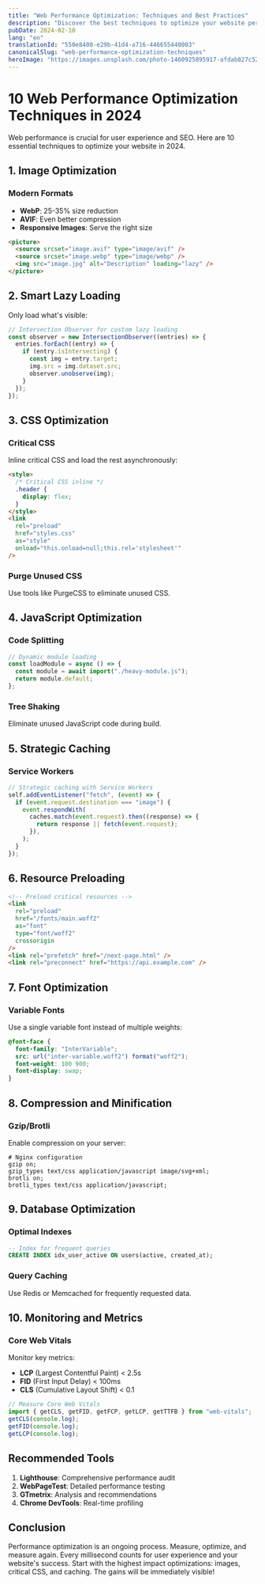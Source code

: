 ---
title: "Web Performance Optimization: Techniques and Best Practices"
description: "Discover the best techniques to optimize your website performance and improve user experience."
pubDate: 2024-02-10
lang: "en"
translationId: "550e8400-e29b-41d4-a716-446655440003"
canonicalSlug: "web-performance-optimization-techniques"
heroImage: "https://images.unsplash.com/photo-1460925895917-afdab827c52f?ixlib=rb-4.0.3&auto=format&fit=crop&w=1200&h=600&q=80"
---
# 10 Web Performance Optimization Techniques in 2024
Web performance is crucial for user experience and SEO. Here are 10 essential techniques to optimize your website in 2024.
## 1. Image Optimization
### Modern Formats
- **WebP**: 25-35% size reduction
- **AVIF**: Even better compression
- **Responsive Images**: Serve the right size
```html
<picture>
  <source srcset="image.avif" type="image/avif" />
  <source srcset="image.webp" type="image/webp" />
  <img src="image.jpg" alt="Description" loading="lazy" />
</picture>
```
## 2. Smart Lazy Loading
Only load what's visible:
```javascript
// Intersection Observer for custom lazy loading
const observer = new IntersectionObserver((entries) => {
  entries.forEach((entry) => {
    if (entry.isIntersecting) {
      const img = entry.target;
      img.src = img.dataset.src;
      observer.unobserve(img);
    }
  });
});
```
## 3. CSS Optimization
### Critical CSS
Inline critical CSS and load the rest asynchronously:
```html
<style>
  /* Critical CSS inline */
  .header {
    display: flex;
  }
</style>
<link
  rel="preload"
  href="styles.css"
  as="style"
  onload="this.onload=null;this.rel='stylesheet'"
/>
```
### Purge Unused CSS
Use tools like PurgeCSS to eliminate unused CSS.
## 4. JavaScript Optimization
### Code Splitting
```javascript
// Dynamic module loading
const loadModule = async () => {
  const module = await import("./heavy-module.js");
  return module.default;
};
```
### Tree Shaking
Eliminate unused JavaScript code during build.
## 5. Strategic Caching
### Service Workers
```javascript
// Strategic caching with Service Workers
self.addEventListener("fetch", (event) => {
  if (event.request.destination === "image") {
    event.respondWith(
      caches.match(event.request).then((response) => {
        return response || fetch(event.request);
      }),
    );
  }
});
```
## 6. Resource Preloading
```html
<!-- Preload critical resources -->
<link
  rel="preload"
  href="/fonts/main.woff2"
  as="font"
  type="font/woff2"
  crossorigin
/>
<link rel="prefetch" href="/next-page.html" />
<link rel="preconnect" href="https://api.example.com" />
```
## 7. Font Optimization
### Variable Fonts
Use a single variable font instead of multiple weights:
```css
@font-face {
  font-family: "InterVariable";
  src: url("inter-variable.woff2") format("woff2");
  font-weight: 100 900;
  font-display: swap;
}
```
## 8. Compression and Minification
### Gzip/Brotli
Enable compression on your server:
```nginx
# Nginx configuration
gzip on;
gzip_types text/css application/javascript image/svg+xml;
brotli on;
brotli_types text/css application/javascript;
```
## 9. Database Optimization
### Optimal Indexes
```sql
-- Index for frequent queries
CREATE INDEX idx_user_active ON users(active, created_at);
```
### Query Caching
Use Redis or Memcached for frequently requested data.
## 10. Monitoring and Metrics
### Core Web Vitals
Monitor key metrics:
- **LCP** (Largest Contentful Paint) < 2.5s
- **FID** (First Input Delay) < 100ms
- **CLS** (Cumulative Layout Shift) < 0.1
```javascript
// Measure Core Web Vitals
import { getCLS, getFID, getFCP, getLCP, getTTFB } from "web-vitals";
getCLS(console.log);
getFID(console.log);
getLCP(console.log);
```
## Recommended Tools
1. **Lighthouse**: Comprehensive performance audit
2. **WebPageTest**: Detailed performance testing
3. **GTmetrix**: Analysis and recommendations
4. **Chrome DevTools**: Real-time profiling
## Conclusion
Performance optimization is an ongoing process. Measure, optimize, and measure again. Every millisecond counts for user experience and your website's success.
Start with the highest impact optimizations: images, critical CSS, and caching. The gains will be immediately visible!
